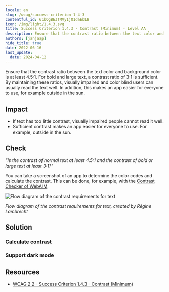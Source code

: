 ```yaml
---
locale: en
slug: /wcag/success-criterion-1-4-3
contentful_id: 61bQgBEJTMVy1jO1daEbLB
icon: /img/light/1.4.3.svg
title: Success Criterion 1.4.3 - Contrast (Minimum) - Level AA
description: Ensure that the contrast ratio between the text color and background color is at least 4.5:1. For bold and large text, a contrast ratio of 3:1 is sufficient. By maintaining these ratios, visually impaired and color blind users can usually read the text well. In addition, this makes an app easier for everyone to use, for example outside in the sun.
authors: [janjaap]
hide_title: true
date: 2022-06-16
last_update:
  date: 2024-04-12
---
```


<Hero
  title="Contrast (Minimum)"
  image="/img/light/1.4.3.svg"
  alt="WCAG 1.4.3 icon"
  prefix="Success Criterion 1.4.3"
  suffix="Level AA"
/>

Ensure that the contrast ratio between the text color and background color is at least 4.5:1. For bold and large text, a contrast ratio of 3:1 is sufficient. By maintaining these ratios, visually impaired and color blind users can usually read the text well. In addition, this makes an app easier for everyone to use, for example outside in the sun.

## Impact

- If text has too little contrast, visually impaired people cannot read it well.
- Sufficient contrast makes an app easier for everyone to use. For example, outside in the sun.

## Check

*"Is the contrast of normal text at least 4.5:1 and the contrast of bold or large text at least 3:1?"*

You can take a screenshot of an app to determine the color codes and calculate the contrast. This can be done, for example, with the [Contrast Checker of WebAIM](https://webaim.org/resources/contrastchecker/).

<Image src="/img/light/WCAG2-contrast.png" alt="Flow diagram of the contrast requirements for text"/>

*Flow diagram of the contrast requirements for text, created by Régine Lambrecht*

## Solution

### Calculate contrast

<CodeSample id="screen-contrast" locale="en"/>

### Support dark mode

<CodeSample id="screen-dark-mode" locale="en"/>

## Resources

- [WCAG 2.2 - Success Criterion 1.4.3 - Contrast (Minimum)](https://www.w3.org/TR/WCAG22/#contrast-minimum)
